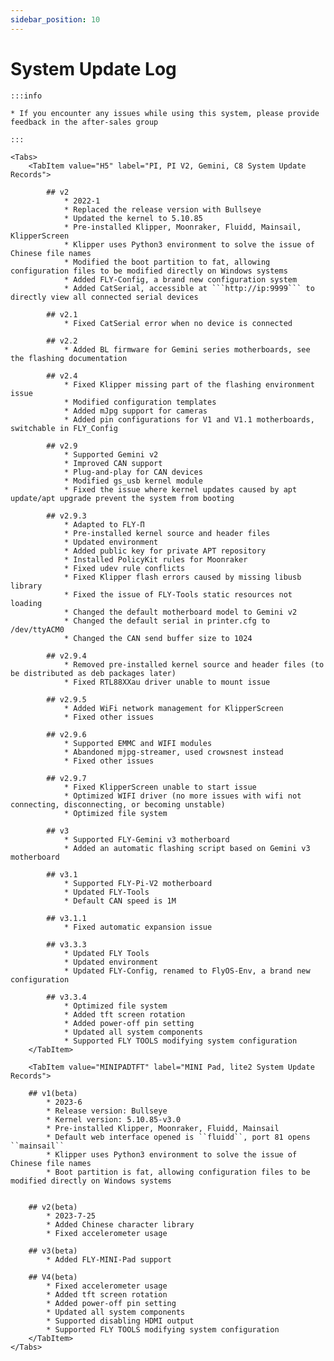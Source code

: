 ```yaml
---
sidebar_position: 10
---
```



# System Update Log

    :::info

    * If you encounter any issues while using this system, please provide feedback in the after-sales group
    
    :::

    <Tabs>
        <TabItem value="H5" label="PI, PI V2, Gemini, C8 System Update Records">

            ## v2
                * 2022-1
                * Replaced the release version with Bullseye
                * Updated the kernel to 5.10.85
                * Pre-installed Klipper, Moonraker, Fluidd, Mainsail, KlipperScreen
                * Klipper uses Python3 environment to solve the issue of Chinese file names
                * Modified the boot partition to fat, allowing configuration files to be modified directly on Windows systems
                * Added FLY-Config, a brand new configuration system
                * Added CatSerial, accessible at ```http://ip:9999``` to directly view all connected serial devices

            ## v2.1
                * Fixed CatSerial error when no device is connected

            ## v2.2
                * Added BL firmware for Gemini series motherboards, see the flashing documentation

            ## v2.4
                * Fixed Klipper missing part of the flashing environment issue
                * Modified configuration templates
                * Added mJpg support for cameras
                * Added pin configurations for V1 and V1.1 motherboards, switchable in FLY_Config

            ## v2.9
                * Supported Gemini v2
                * Improved CAN support
                * Plug-and-play for CAN devices
                * Modified gs_usb kernel module
                * Fixed the issue where kernel updates caused by apt update/apt upgrade prevent the system from booting

            ## v2.9.3
                * Adapted to FLY-Π
                * Pre-installed kernel source and header files
                * Updated environment
                * Added public key for private APT repository
                * Installed PolicyKit rules for Moonraker
                * Fixed udev rule conflicts
                * Fixed Klipper flash errors caused by missing libusb library
                * Fixed the issue of FLY-Tools static resources not loading
                * Changed the default motherboard model to Gemini v2
                * Changed the default serial in printer.cfg to /dev/ttyACM0
                * Changed the CAN send buffer size to 1024

            ## v2.9.4
                * Removed pre-installed kernel source and header files (to be distributed as deb packages later)
                * Fixed RTL88XXau driver unable to mount issue

            ## v2.9.5
                * Added WiFi network management for KlipperScreen
                * Fixed other issues

            ## v2.9.6
                * Supported EMMC and WIFI modules
                * Abandoned mjpg-streamer, used crowsnest instead
                * Fixed other issues

            ## v2.9.7
                * Fixed KlipperScreen unable to start issue
                * Optimized WIFI driver (no more issues with wifi not connecting, disconnecting, or becoming unstable)
                * Optimized file system

            ## v3
                * Supported FLY-Gemini v3 motherboard
                * Added an automatic flashing script based on Gemini v3 motherboard

            ## v3.1
                * Supported FLY-Pi-V2 motherboard
                * Updated FLY-Tools
                * Default CAN speed is 1M

            ## v3.1.1
                * Fixed automatic expansion issue

            ## v3.3.3
                * Updated FLY Tools
                * Updated environment
                * Updated FLY-Config, renamed to FlyOS-Env, a brand new configuration

            ## v3.3.4
                * Optimized file system
                * Added tft screen rotation
                * Added power-off pin setting
                * Updated all system components
                * Supported FLY TOOLS modifying system configuration
        </TabItem>

        <TabItem value="MINIPADTFT" label="MINI Pad, lite2 System Update Records">

        ## v1(beta)
            * 2023-6
            * Release version: Bullseye
            * Kernel version: 5.10.85-v3.0
            * Pre-installed Klipper, Moonraker, Fluidd, Mainsail
            * Default web interface opened is ``fluidd``, port 81 opens ``mainsail``
            * Klipper uses Python3 environment to solve the issue of Chinese file names
            * Boot partition is fat, allowing configuration files to be modified directly on Windows systems


        ## v2(beta)
            * 2023-7-25
            * Added Chinese character library
            * Fixed accelerometer usage

        ## v3(beta)
            * Added FLY-MINI-Pad support

        ## V4(beta)
            * Fixed accelerometer usage
            * Added tft screen rotation
            * Added power-off pin setting
            * Updated all system components
            * Supported disabling HDMI output
            * Supported FLY TOOLS modifying system configuration
        </TabItem>
    </Tabs>